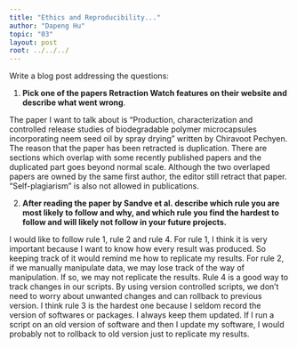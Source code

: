 ```yaml
---
title: "Ethics and Reproducibility..."
author: "Dapeng Hu"
topic: "03"
layout: post
root: ../../../
---
```



Write a blog post addressing the questions: 

1. **Pick one of the papers Retraction Watch features on their website and describe what went wrong**. 

The paper I want to talk about is “Production, characterization and controlled release studies of biodegradable polymer microcapsules incorporating neem seed oil by spray drying” written by Chiravoot Pechyen. The reason that the paper has been retracted is duplication. There are sections which overlap with some recently published papers and the duplicated part goes beyond normal scale. Although the two overlaped papers are owned by the same first author, the editor still retract that paper. "Self-plagiarism" is also not allowed in publications.



2. **After reading the paper by Sandve et al. describe which rule you are most likely to follow and why, and which rule you find the hardest to follow and will likely not follow in your future projects.**

I would like to follow rule 1, rule 2 and rule 4. For rule 1, I think it is very important because I want to know how every result was produced. So keeping track of it would remind me how to replicate my results. For rule 2, if we manually manipulate data, we may lose track of the way of manipulation. If so, we may not replicate the results. Rule 4 is a good way to track changes in our scripts. By using version controlled scripts, we don't need to worry about unwanted changes and can rollback to previous version. I think rule 3 is the hardest one because I seldom record the version of softwares or packages. I always keep them updated. If I run a script on an old version of software and then I update my software, I would probably not to rollback to old version just to replicate my results.

